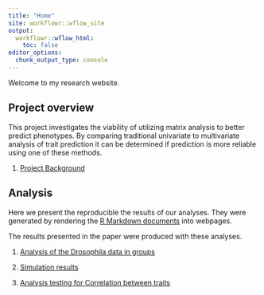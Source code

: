 ```yaml
---
title: "Home"
site: workflowr::wflow_site
output:
  workflowr::wflow_html:
    toc: false
editor_options:
  chunk_output_type: console
---
```


Welcome to my research website.

## Project overview

This project investigates the viability of utilizing matrix analysis to better predict phenotypes. By comparing traditional univariate to multivariate analysis of trait prediction it can be determined if prediction is more reliable using one of these methods. 

1. [Project Background](Background.html)


## Analysis

Here we present the reproducible the results of our analyses. They were 
generated by rendering
the [R Markdown documents](https://github.com/kcoyne998/CoyneProject) into webpages.

The results presented in the paper were produced with these analyses.

1. [Analysis of the Drosophila data in groups](compilation.html)

1. [Simulation results](Results.html)

1. [Analysis testing for Correlation between traits](Correlations.html)
